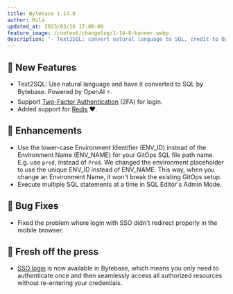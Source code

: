 ```yaml
---
title: Bytebase 1.14.0
author: Mila
updated_at: 2023/03/16 17:00:00
feature_image: /content/changelog/1-14-0-banner.webp
description: '- Text2SQL: convert natural language to SQL, credit to OpenAI. - Support 2FA - State-based Migration for MySQL in GitOps workflow. - Support for Redis.'
---
```


## 🚀 New Features

- Text2SQL: Use natural language and have it converted to SQL by Bytebase. Powered by OpenAI ⚡️.
- Support [Two-Factor Authentication](/administration/2fa) (2FA) for login.
- Added support for [Redis](/introduction/supported-databases) ❤️.

## 🎄 Enhancements

- Use the lower-case Environment Identifier (ENV_ID) instead of the Environment Name (ENV_NAME) for your GitOps SQL file path name. E.g. use `prod`, instead of `Prod`. We changed the environment placeholder to use the unique ENV_ID instead of ENV_NAME. This way, when you change an Environment Name, it won't break the existing GitOps setup.
- Execute multiple SQL statements at a time in SQL Editor's Admin Mode.

## 🐞 Bug Fixes

- Fixed the problem where login with SSO didn't redirect properly in the mobile browser.

## 📰 Fresh off the press

- [SSO login](/blog/introducing-single-sign-on-in-bytebase) is now available in Bytebase, which means you only need to authenticate once and then seamlessly access all authorized resources without re-entering your credentials.

<IncludeBlock url="/docs/get-started/install/install-upgrade"></IncludeBlock>
